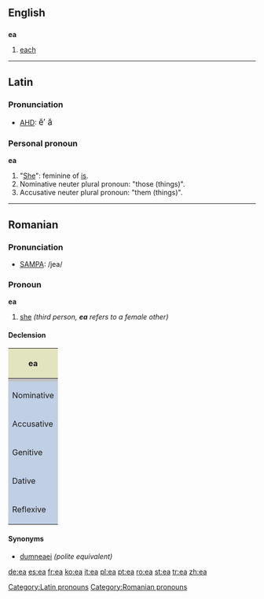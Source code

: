 {{see|-ea}}
==English==

==={{abbreviation}}===
'''ea'''

# [[each]]

----

==Latin==

===Pronunciation===
*[[AHD]]: <big> ĕ′ ă </big>

{{rfc-header|Personal pronoun}}
===Personal pronoun===
'''ea''' {{f}}

# "[[She]]": feminine of [[is]].
# Nominative neuter plural pronoun: "those (things)".
# Accusative neuter plural pronoun: "them (things)".

[[Category:Latin pronouns]]

----

==Romanian==

===Pronunciation===
*[[w:SAMPA|SAMPA]]: /jea/

===Pronoun===
'''ea'''

# [[she]] ''(third person, '''ea''' refers to a female other)''

====Declension====
{| style="width:30em;background:#F0F0F0"

|-
! colspan="3" style="background:#e2e4c0" | ea

|-
| style="background:#C0C0C0" | 
! style="background:#C0C0C0" | stressed
! style="background:#C0C0C0" | unstressed

|-
! style="height:3em;background:#c0cfe4" | Nominative
| align="center"| ea
| 

|-
! style="height:3em;background:#c0cfe4" | Accusative
| align="center"| (pe) ea
| align="center"| o

|-
! style="height:3em;background:#c0cfe4" | Genitive
| align="center"| [[ei]] / [[său]]
| 

|-
! style="height:3em;background:#c0cfe4" | Dative
| align="center"| ei
| align="center"| îi

|-
! style="height:3em;background:#c0cfe4" | Reflexive
| align="center"| se
| 

|}

====Synonyms====
*[[dumneaei]] ''(polite equivalent)''

[[Category:Romanian pronouns]]

[[de:ea]]
[[es:ea]]
[[fr:ea]]
[[ko:ea]]
[[it:ea]]
[[pl:ea]]
[[pt:ea]]
[[ro:ea]]
[[st:ea]]
[[tr:ea]]
[[zh:ea]]
